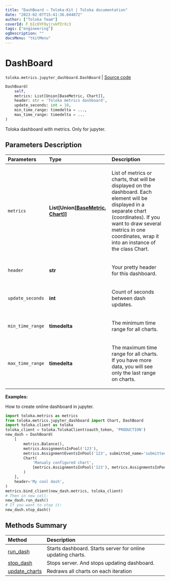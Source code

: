 ```yaml
---
title: "DashBoard — Toloka-Kit | Toloka documentation"
date: "2023-02-07T15:41:36.044872"
author: ["Toloka Team"]
coverId: F_bIcOYF9yjrxkPZrXc3
tags: ["engineering"]
ogDescription: ""
docsMenu: "tkitMenu"
---
```


# DashBoard
`toloka.metrics.jupyter_dashboard.DashBoard` | [Source code](https://github.com/Toloka/toloka-kit/blob/v1.1.3/src/metrics/jupyter_dashboard.py#L184)

```python
DashBoard(
    self,
    metrics: List[Union[BaseMetric, Chart]],
    header: str = 'Toloka metrics dashboard',
    update_seconds: int = 10,
    min_time_range: timedelta = ...,
    max_time_range: timedelta = ...
)
```

Toloka dashboard with metrics. Only for jupyter.

## Parameters Description

| Parameters | Type | Description |
| :----------| :----| :-----------|
`metrics`|**List\[Union\[[BaseMetric](/docs-new/toloka-kit/reference/toloka.metrics.metrics.BaseMetric), [Chart](/docs-new/toloka-kit/reference/toloka.metrics.jupyter_dashboard.Chart)\]\]**|<p>List of metrics or charts, that will be displayed on the dashboard. Each element will be displayed in a separate chart (coordinates). If you want to draw several metrics in one coordinates, wrap it into an instance of the class Chart.</p>
`header`|**str**|<p>Your pretty header for this dashboard.</p>
`update_seconds`|**int**|<p>Count of seconds between dash updates.</p>
`min_time_range`|**timedelta**|<p>The minimum time range for all charts.</p>
`max_time_range`|**timedelta**|<p>The maximum time range for all charts. If you have more data, you will see only the last range on charts.</p>

**Examples:**

How to create online dashboard in jupyter.

```python
import toloka.metrics as metrics
from toloka.metrics.jupyter_dashboard import Chart, DashBoard
import toloka.client as toloka
toloka_client = toloka.TolokaClient(oauth_token, 'PRODUCTION')
new_dash = DashBoard(
    [
        metrics.Balance(),
        metrics.AssignmentsInPool('123'),
        metrics.AssignmentEventsInPool('123', submitted_name='submitted', join_events=True),
        Chart(
            'Manualy configured chart',
            [metrics.AssignmentsInPool('123'), metrics.AssignmentsInPool('345'),]
        )
    ],
    header='My cool dash',
)
metrics.bind_client(new_dash.metrics, toloka_client)
# Then in new cell:
new_dash.run_dash()
# If you want to stop it:
new_dash.stop_dash()
```
## Methods Summary

| Method | Description |
| :------| :-----------|
[run_dash](/docs-new/toloka-kit/reference/toloka.metrics.jupyter_dashboard.DashBoard.run_dash)| Starts dashboard. Starts server for online updating charts.
[stop_dash](/docs-new/toloka-kit/reference/toloka.metrics.jupyter_dashboard.DashBoard.stop_dash)| Stops server. And stops updating dashboard.
[update_charts](/docs-new/toloka-kit/reference/toloka.metrics.jupyter_dashboard.DashBoard.update_charts)| Redraws all charts on each iteration

